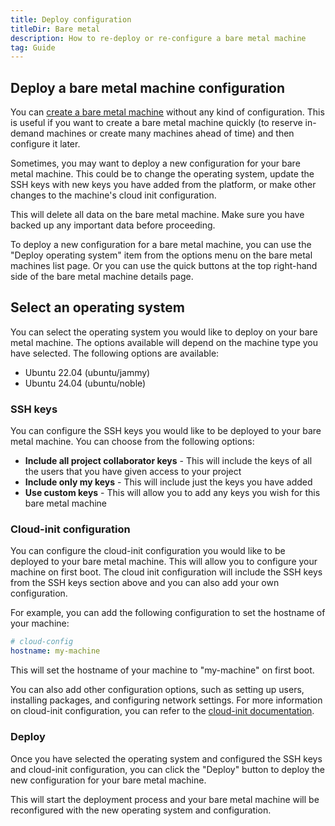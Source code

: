 ```yaml
---
title: Deploy configuration
titleDir: Bare metal
description: How to re-deploy or re-configure a bare metal machine
tag: Guide
---
```


## Deploy a bare metal machine configuration

You can [create a bare metal machine](docs/bare-metal/create-a-bare-metal-machine) without any kind of configuration. This is useful if you want to create a bare metal machine quickly (to reserve in-demand machines or create many machines ahead of time) and then configure it later.

Sometimes, you may want to deploy a new configuration for your bare metal machine. This could be to change the operating system, update the SSH keys with new keys you have added from the platform, or make other changes to the machine's cloud init configuration.

<Note>
This will delete all data on the bare metal machine. Make sure you have backed up any important data before proceeding.
</Note>

To deploy a new configuration for a bare metal machine, you can use the "Deploy operating system" item from the options menu on the bare metal machines list page. Or you can use the quick buttons at the top right-hand side of the bare metal machine details page.

## Select an operating system

You can select the operating system you would like to deploy on your bare metal machine. The options available will depend on the machine type you have selected. The following options are available:

- Ubuntu 22.04 (ubuntu/jammy)
- Ubuntu 24.04 (ubuntu/noble)

### SSH keys
You can configure the SSH keys you would like to be deployed to your bare metal machine. You can choose from the following options:

- **Include all project collaborator keys** - This will include the keys of all the users that you have given access to your project
- **Include only my keys** - This will include just the keys you have added
- **Use custom keys** - This will allow you to add any keys you wish for this bare metal machine

### Cloud-init configuration
You can configure the cloud-init configuration you would like to be deployed to your bare metal machine. This will allow you to configure your machine on first boot. The cloud init configuration will include the SSH keys from the SSH keys section above and you can also add your own configuration.

For example, you can add the following configuration to set the hostname of your machine:

```yaml
# cloud-config
hostname: my-machine
```
This will set the hostname of your machine to "my-machine" on first boot.

You can also add other configuration options, such as setting up users, installing packages, and configuring network settings. For more information on cloud-init configuration, you can refer to the [cloud-init documentation](https://cloudinit.readthedocs.io/en/latest/).

### Deploy
Once you have selected the operating system and configured the SSH keys and cloud-init configuration, you can click the "Deploy" button to deploy the new configuration for your bare metal machine.

This will start the deployment process and your bare metal machine will be reconfigured with the new operating system and configuration.
